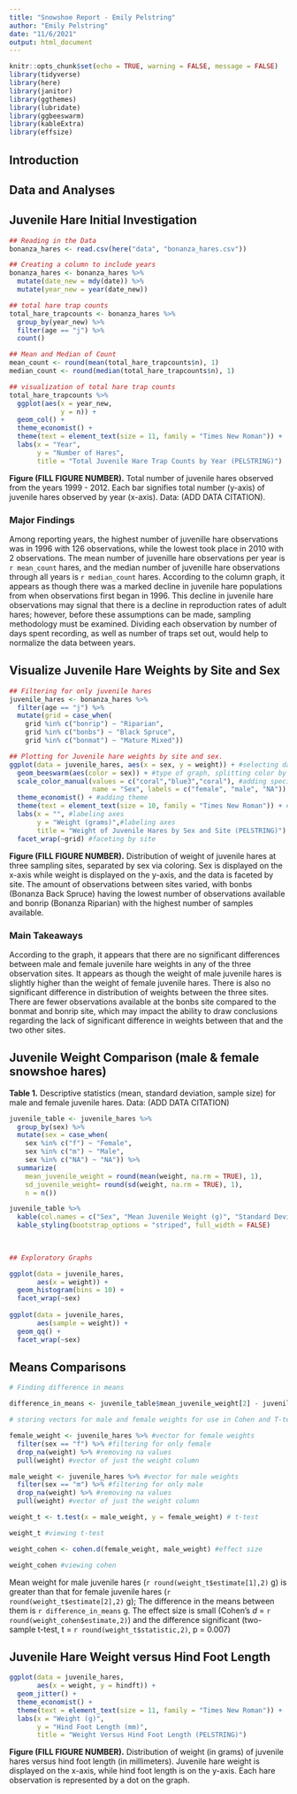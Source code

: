 ```yaml
---
title: "Snowshoe Report - Emily Pelstring"
author: "Emily Pelstring"
date: "11/6/2021"
output: html_document
---
```


```r
knitr::opts_chunk$set(echo = TRUE, warning = FALSE, message = FALSE)
library(tidyverse)
library(here)
library(janitor)
library(ggthemes)
library(lubridate)
library(ggbeeswarm)
library(kableExtra)
library(effsize)
```

## Introduction

## Data and Analyses

## Juvenile Hare Initial Investigation

```r
## Reading in the Data 
bonanza_hares <- read.csv(here("data", "bonanza_hares.csv"))

## Creating a column to include years 
bonanza_hares <- bonanza_hares %>%
  mutate(date_new = mdy(date)) %>%
  mutate(year_new = year(date_new))

## total hare trap counts 
total_hare_trapcounts <- bonanza_hares %>%
  group_by(year_new) %>%
  filter(age == "j") %>%
  count()

## Mean and Median of Count
mean_count <- round(mean(total_hare_trapcounts$n), 1)
median_count <- round(median(total_hare_trapcounts$n), 1)

## visualization of total hare trap counts 
total_hare_trapcounts %>%
  ggplot(aes(x = year_new,
             y = n)) +
  geom_col() + 
  theme_economist() +
  theme(text = element_text(size = 11, family = "Times New Roman")) +
  labs(x = "Year",
       y = "Number of Hares",
       title = "Total Juvenile Hare Trap Counts by Year (PELSTRING)")

```

**Figure (FILL FIGURE NUMBER).** Total number of juvenile hares observed from the years 1999 - 2012. Each bar signifies total number (y-axis) of juvenile hares observed by year (x-axis). Data: (ADD DATA CITATION).

### Major Findings 

Among reporting years, the highest number of juvenille hare observations was in 1996 with 126 observations, while the lowest took place in 2010 with 2 observations. The mean number of juvenille hare observations per year is `r mean_count` hares, and the median number of juvenille hare observations through all years is `r median_count` hares. According to the column graph, it appears as though there was a marked decline in juvenile hare populations from when observations first began in 1996. This decline in juvenile hare observations may signal that there is a decline in reproduction rates of adult hares; however, before these assumptions can be made, sampling methodology must be examined. Dividing each observation by number of days spent recording, as well as number of traps set out, would help to normalize the data between years. 

## Visualize Juvenile Hare Weights by Site and Sex

```r
## Filtering for only juvenile hares 
juvenile_hares <- bonanza_hares %>%
  filter(age == "j") %>% 
  mutate(grid = case_when(
    grid %in% c("bonrip") ~ "Riparian",
    grid %in% c("bonbs") ~ "Black Spruce",
    grid %in% c("bonmat") ~ "Mature Mixed"))

## Plotting for Juvenile hare weights by site and sex. 
ggplot(data = juvenile_hares, aes(x = sex, y = weight)) + #selecting data, setting x value as site and y value as weight 
  geom_beeswarm(aes(color = sex)) + #type of graph, splitting color by sex
  scale_color_manual(values = c("coral","blue3","coral"), #adding specific colors by vector 
                     name = "Sex", labels = c("female", "male", "NA")) + #changing label text
  theme_economist() + #adding theme
  theme(text = element_text(size = 10, family = "Times New Roman")) + #changing graph text size and font
  labs(x = "", #labeling axes
       y = "Weight (grams)",#labeling axes
       title = "Weight of Juvenile Hares by Sex and Site (PELSTRING)") + #adding title
  facet_wrap(~grid) #faceting by site 
```
**Figure (FILL FIGURE NUMBER).** Distribution of weight of juvenile hares at three sampling sites, separated by sex via coloring. Sex is displayed on the x-axis while weight is displayed on the y-axis, and the data is faceted by site. The amount of observations between sites varied, with bonbs (Bonanza Back Spruce) having the lowest number of observations available and bonrip (Bonanza Riparian) with the highest number of samples available.

### Main Takeaways 

According to the graph, it appears that there are no significant differences between male and female juvenile hare weights in any of the three observation sites. It appears as though the weight of male juvenile hares is slightly higher than the weight of female juvenile hares. There is also no significant difference in distribution of weights between the three sites. There are fewer observations available at the bonbs site compared to the bonmat and bonrip site, which may impact the ability to draw conclusions regarding the lack of significant difference in weights between that and the two other sites. 

## Juvenile Weight Comparison (male & female snowshoe hares)

**Table 1.** Descriptive statistics (mean, standard deviation, sample size) for male and female juvenile hares. Data: (ADD DATA CITATION)
```r
juvenile_table <- juvenile_hares %>%
  group_by(sex) %>%
  mutate(sex = case_when(
    sex %in% c("f") ~ "Female",
    sex %in% c("m") ~ "Male",
    sex %in% c("NA") ~ "NA")) %>%
  summarize(
    mean_juvenile_weight = round(mean(weight, na.rm = TRUE), 1),
    sd_juvenile_weight= round(sd(weight, na.rm = TRUE), 1),
    n = n())

juvenile_table %>%
  kable(col.names = c("Sex", "Mean Juvenile Weight (g)", "Standard Deviation", "Sample Size")) %>%
  kable_styling(bootstrap_options = "striped", full_width = FALSE)
   
   
```
```r
## Exploratory Graphs 

ggplot(data = juvenile_hares,
       aes(x = weight)) +
  geom_histogram(bins = 10) +
  facet_wrap(~sex)
  
ggplot(data = juvenile_hares,
       aes(sample = weight)) +
  geom_qq() + 
  facet_wrap(~sex)
```



## Means Comparisons 

```r
# Finding difference in means 

difference_in_means <- juvenile_table$mean_juvenile_weight[2] - juvenile_table$mean_juvenile_weight[1]

# storing vectors for male and female weights for use in Cohen and T-test

female_weight <- juvenile_hares %>% #vector for female weights
  filter(sex == "f") %>% #filtering for only female
  drop_na(weight) %>% #removing na values
  pull(weight) #vector of just the weight column

male_weight <- juvenile_hares %>% #vector for male weights
  filter(sex == "m") %>% #filtering for only male
  drop_na(weight) %>% #removing na values
  pull(weight) #vector of just the weight column

weight_t <- t.test(x = male_weight, y = female_weight) # t-test

weight_t #viewing t-test

weight_cohen <- cohen.d(female_weight, male_weight) #effect size 

weight_cohen #viewing cohen 

```

Mean weight for male juvenile hares (`r round(weight_t$estimate[1],2)` g) is greater than that for female juvenile hares (`r round(weight_t$estimate[2],2)` g); The difference in the means between them is `r difference_in_means` g. The effect size is small (Cohen's *d* = `r round(weight_cohen$estimate,2)`) and the difference significant (two-sample t-test, t = `r round(weight_t$statistic,2)`, p = 0.007)

## Juvenile Hare Weight versus Hind Foot Length 

```r
ggplot(data = juvenile_hares,
       aes(x = weight, y = hindft)) +
  geom_jitter() +
  theme_economist() +
  theme(text = element_text(size = 11, family = "Times New Roman")) +
  labs(x = "Weight (g)",
       y = "Hind Foot Length (mm)",
       title = "Weight Versus Hind Foot Length (PELSTRING)")
```
**Figure (FILL FIGURE NUMBER).** Distribution of weight (in grams) of juvenile hares versus hind foot length (in millimeters). Juvenile hare weight is displayed on the x-axis, while hind foot length is on the y-axis. Each hare observation is represented by a dot on the graph. 
